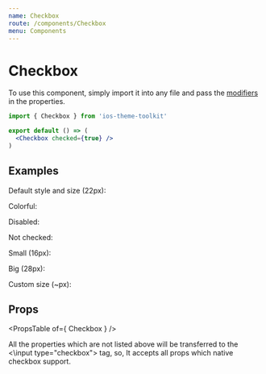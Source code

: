 ```yaml
---
name: Checkbox
route: /components/Checkbox
menu: Components
---
```



# Checkbox

To use this component, simply import it into any file and pass the [modifiers](#/#props) in the properties.

```jsx
import { Checkbox } from 'ios-theme-toolkit'

export default () => (
  <Checkbox checked={true} />
)
```

## Examples

<Playground>
  <span className="desc">Default style and size (22px):</span>
  <Checkbox defaultChecked={true} />

  <span className="desc">Colorful:</span>
  <Checkbox defaultChecked={true} color="green" />
  <Checkbox defaultChecked={true} color="red" />
  <Checkbox defaultChecked={true} color="yellow" />
  <Checkbox defaultChecked={true} color="gray"/>
  <Checkbox defaultChecked={true} color="white"/>

  <span className="desc">Disabled:</span>
  <Checkbox defaultChecked={true} disabled />

  <span className="desc">Not checked:</span>
  <Checkbox defaultChecked={false} />

  <span className="desc">Small (16px):</span>
  <Checkbox defaultChecked={true} size="small"/>

  <span className="desc">Big (28px):</span>
  <Checkbox defaultChecked={true} size="big" />

  <span className="desc">Custom size (~px):</span>
  <Checkbox defaultChecked={true} size={100} />

  <style>{".react-live-preview .desc { display: block; font-weight: bold; margin-top: 20px; }"}</style>
  <style>{".react-live-preview .checkbox { margin: 0 3px; }"}</style>
</Playground>

## Props

<PropsTable of={ Checkbox } />

All the properties which are not listed above will be transferred to the <\input type="checkbox"\> tag, so, It accepts all props which native checkbox support.
